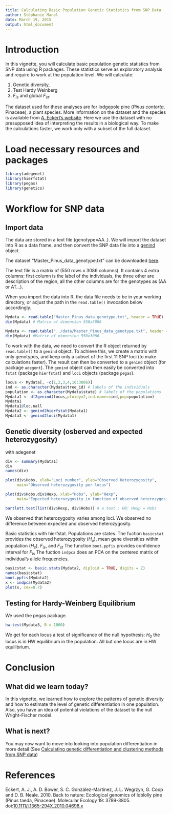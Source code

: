 ```yaml
---
title: Calculating Basic Population Genetic Statistics from SNP Data
author: Stéphanie Manel
date: March 19, 2015
output: html_document
---
```


# Introduction

In this vignette, you will  calculate basic population genetic statistics from
SNP data using R packages. These statistics serve as exploratory analysis and
require to work at the population level. We will calculate: 

1. Genetic diversity,
2. Test Hardy Weinberg 
3. $F_{is}$ and global $F_{st}$.

The dataset used for these analyses are for lodgepole pine
(_Pinus contorta_, Pinaceae),  a plant species. More information on the dataset and
the species is available from [A. Eckert's website](http://eckertdata.blogspot.fr/). Here
we use the dataset with no presupposed idea of interpreting the results in a biological way.
To make the calculations faster, we work only with a subset of the full dataset.


# Load necessary resources and packages

```r
library(adegenet)
library(hierfstat)
library(pegas)
library(genetics)
```

# Workflow for SNP data

## Import data

The data are stored in a text file (genotype=AA..). We will  import the dataset
into R as a data frame, and then  convert the SNP data file into a
[genind](http://www.inside-r.org/packages/cran/adegenet/docs/.valid.genind)
object.

The dataset "Master_Pinus_data_genotype.txt" can be downloaded 
[here](https://github.com/NESCent/popgenInfo/tree/master/data/Master_Pinus_data_genotype.txt).

The text file is a matrix of (550 rows x 3086 columns). It contains 4
extra columns: first column is the label of the individuals, the three other are
description of the region, all the other columns are for the genotypes as (AA or
AT...).

When you import the data into R, the data file needs to be in your working directory, 
or adjust the path in the `read.table()` invocation below accordingly.

```r
Mydata <- read.table("Master_Pinus_data_genotype.txt", header = TRUE)
dim(Mydata) # Matrix of dimension 550x3086
```

```r
Mydata <- read.table("../data/Master_Pinus_data_genotype.txt", header = TRUE)
dim(Mydata) #Matrix of dimension 550x3086
```

To work with the data, we need to convert the R object returned by `read.table()` to a `genind` object.
To achieve this, we create a matrix with only genotypes, and keep only a subset of the first 11
SNP loci (to make calculations faster). The result can then be converted to a `genind` object (for package `adegent`).
The `genind` object can then easily be converted into `fstat` (package `hierfstat`) and `loci` objects (package `pegas`).

```r
locus <- Mydata[, -c(1,2,3,4,16:3086)]    
ind <- as.character(Mydata$tree_id) # labels of the individuals
population <- as.character(Mydata$state) # labels of the populations
Mydata1 <- df2genind(locus,ploidy=2,ind.names=ind,pop=population)
Mydata1
Mydata1@loc.nall
Mydata2 <- genind2hierfstat(Mydata1) 
Mydata3 <- genind2loci(Mydata1)
```

## Genetic diversity (osberved and expected heterozygosity) 

with adegenet

```r

div <- summary(Mydata1)
div
names(div)

plot(div$Hobs, xlab="Loci number", ylab="Observed Heterozygosity", 
	 main="Observed heterozygosity per locus")

plot(div$Hobs,div$Hexp, xlab="Hobs", ylab="Hexp", 
	 main="Expected heterozygosity in function of observed heterozygosity per locus")

bartlett.test(list(div$Hexp, div$Hobs)) # a test : H0: Hexp = Hobs
```
We observed that heterozygosity varies among loci.
We observed no difference between expected and observed heterozygosity.


Basic statistics with hierfstat. Populations are states. The fuction `basicstat`
provides the observed heterozygosity ($H_o$), mean gene diversities within
population ($H_s$), $F_{is}$, and $F_{st}$ The function `boot.ppfis` provides
confidence interval for $F_{is}$ The fuction `indpca`  does an PCA on the
centered matrix of individual's allele frequencies.

```r
basicstat <- basic.stats(Mydata2, diploid = TRUE, digits = 2) 
names(basicstat)   
boot.ppfis(Mydata2) 
x <- indpca(Mydata2) 
plot(x, cex=0.7)

```

## Testing for Hardy-Weinberg Equilibrium  

We used the pegas package.

```r

hw.test(Mydata3, B = 1000)
```

We get for each locus a test of significance of the null hypothesis: $H_0$ the
locus is in HW equilibrium in the population. All but one locus are in HW
equilibrium.



# Conclusion

## What did we learn today?

In this vignette, we learned how to explore the patterns of genetic diversity
and how to estimate the level of genetic differentiation in one population.
Also, you have an idea of potential violations of the dataset to the null
Wright-Fischer model.

## What is next?

You may now want to move into looking into population differentiation in more
detail (See [Calculating genetic differentiation and clustering methods from SNP
data](DifferentiationSNP.html))

# References

Eckert, A. J., A. D. Bower, S. C. González-Martínez, J. L. Wegrzyn, G. Coop and
D. B. Neale. 2010. Back to nature: Ecological genomics of loblolly pine (Pinus taeda, Pinaceae).
Molecular Ecology 19: 3789-3805. doi:[10.1111/j.1365-294X.2010.04698.x](http://dx.doi.org/10.1111/j.1365-294X.2010.04698.x)
